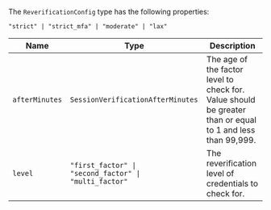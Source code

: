 The `ReverificationConfig` type has the following properties:

<code>"strict" \| "strict_mfa" \| "moderate" \| "lax"</code>

| Name           | Type                                                             | Description                                                                                                |
| -------------- | ---------------------------------------------------------------- | ---------------------------------------------------------------------------------------------------------- |
| `afterMinutes` | `SessionVerificationAfterMinutes`                                | The age of the factor level to check for. Value should be greater than or equal to 1 and less than 99,999. |
| `level`        | <code>"first_factor" \| "second_factor" \| "multi_factor"</code> | The reverification level of credentials to check for.                                                      |
